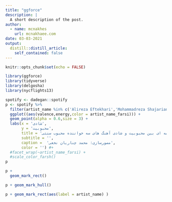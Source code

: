 ```yaml
---
title: "ggforce"
description: |
  A short description of the post.
author:
  - name: mcnakhes
    url: mcnakhaee.com
date: 03-03-2021
output:
  distill::distill_article:
    self_contained: false
---
```



```r
knitr::opts_chunk$set(echo = FALSE)
```

```r
library(ggforce)
library(tidyverse)
library(delgosha)
library(nycflights13)
```

```r
spotify <- dadegan::spotify
p <- spotify %>% 
  filter(artist_name %in% c('Alireza Eftekhari','Mohammadreza Shajarian','Alireza Ghorbani')) %>% 
  ggplot((aes(valence,energy,color = artist_name_farsi))) +
  geom_point(alpha = 0.6,size = 3) +
  labs(x = 'شادی',
       y = 'محبوبیت',
       title = 'مقایسه ای بین محبوبیت و شادی آهنگ های سه خواننده محبوب سنتی',
       subtitle = '',
       caption =  'مصورسازی: محمد چناریان نخعی',
       color = '') #+
  #facet_wrap(~artist_name_farsi) +
  #scale_color_farsh() 
p
```

```r
p +
  geom_mark_rect()
```
```r
p + geom_mark_hull()
```




```r
p + geom_mark_rect(aes(label = artist_name) )
```

